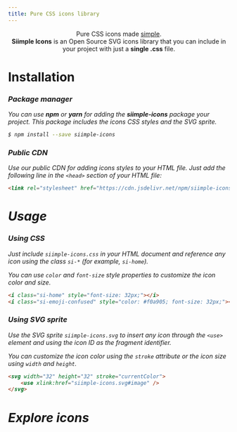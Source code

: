 ```yaml
---
title: Pure CSS icons library
---
```




<div className="has-pt-24-tablet has-pt-12-mobile has-pb-24" align="center">
    <div className="has-weight-black has-size-9 has-text-dark has-mb-8 has-lh-none">
        <span className="has-text-primary">Pure CSS</span> icons made <u>simple</u>.
    </div>
    <div className="has-text-dark is-semitransparent has-size-3" style={{maxWidth:"48rem"}}>
        <b>Siimple Icons</b> is an Open Source SVG icons library that you can include in your project with just a <b>single .css</b> file.
    </div>
</div>


# Installation

<div className="columns has-pt-none">
<div className="column is-half is-full-mobile has-pt-none">

### <i className="si-box" /> Package manager

You can use **npm** or **yarn** for adding the **siimple-icons** package your project. This package includes the icons CSS styles and the SVG sprite.

```bash
$ npm install --save siimple-icons
```

</div>
<div className="column is-half is-full-mobile has-pt-none">

### <i className="si-share" /> Public CDN

Use our public CDN for adding icons styles to your HTML file. Just add the following line in the `<head>` section of your HTML file:

```html
<link rel="stylesheet" href="https://cdn.jsdelivr.net/npm/siimple-icons/siimple-icons.css" />
```

</div>
</div>


# Usage

### Using CSS

<div className="columns has-pt-none has-pb-none">
<div className="column is-two-fifths is-full-mobile has-pt-none has-pb-none">

Just include `siimple-icons.css` in your HTML document and reference any icon using the class `si-*` (for example, `si-home`).

You can use `color` and `font-size` style properties to customize the icon color and size.

</div>
<div className="column is-three-fifths is-full-mobile has-pt-none has-pb-none">

```html
<i class="si-home" style="font-size: 32px;"></i>
<i class="si-emoji-confused" style="color: #f0a905; font-size: 32px;"></i>
```

</div>
</div>

### Using SVG sprite

<div className="columns has-pt-none has-pb-none">
<div className="column is-two-fifths is-full-mobile has-pt-none has-pb-none">

Use the SVG sprite `siimple-icons.svg` to insert any icon through the `<use>` element and using the icon ID as the fragment identifier. 

You can customize the icon color using the `stroke` attribute or the icon size using `width` and `height`.

</div>
<div className="column is-three-fifths is-full-mobile has-pt-none has-pb-none">

```html
<svg width="32" height="32" stroke="currentColor">
    <use xlink:href="siimple-icons.svg#image" />
</svg>
```

</div>
</div>


# Explore icons

<Icons />


